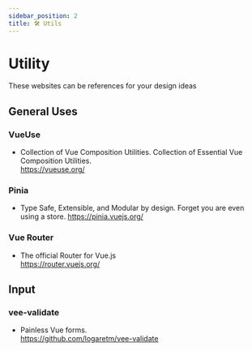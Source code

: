 ```yaml
---
sidebar_position: 2
title: 🛠️ Utils
---
```


# Utility

These websites can be references for your design ideas 

## General Uses
### VueUse
- Collection of Vue Composition Utilities. Collection of Essential Vue Composition Utilities.  
https://vueuse.org/  

### Pinia
- Type Safe, Extensible, and Modular by design. Forget you are even using a store.
https://pinia.vuejs.org/   

### Vue Router
- The official Router for Vue.js  
https://router.vuejs.org/ 


## Input
### vee-validate  
- Painless Vue forms.    
https://github.com/logaretm/vee-validate  